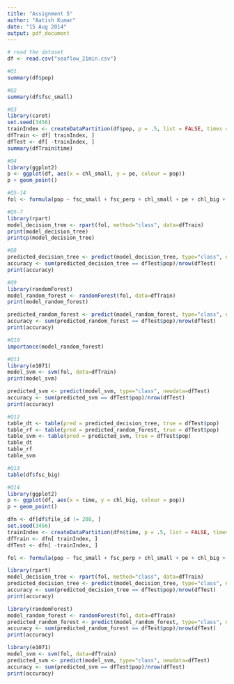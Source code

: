 ```yaml
---
title: "Assignment 5"
author: "Aatish Kumar"
date: "15 Aug 2014"
output: pdf_document
---
```


```r
# read the dataset
df <- read.csv("seaflow_21min.csv")

#Q1
summary(df$pop)

#Q2
summary(df$fsc_small)

#Q3
library(caret)
set.seed(3456)
trainIndex <- createDataPartition(df$pop, p = .5, list = FALSE, times = 1)
dfTrain <- df[ trainIndex, ]
dfTest <- df[ -trainIndex, ]
summary(dfTrain$time)

#Q4
library(ggplot2)
p <- ggplot(df, aes(x = chl_small, y = pe, colour = pop))
p + geom_point()

#Q5-14
fol <- formula(pop ~ fsc_small + fsc_perp + chl_small + pe + chl_big + chl_small)

#Q5-7
library(rpart)
model_decision_tree <- rpart(fol, method="class", data=dfTrain)
print(model_decision_tree)
printcp(model_decision_tree)

#Q8
predicted_decision_tree <- predict(model_decision_tree, type="class", newdata=dfTest)
accuracy <- sum(predicted_decision_tree == dfTest$pop)/nrow(dfTest)
print(accuracy)

#Q9
library(randomForest)
model_random_forest <- randomForest(fol, data=dfTrain)
print(model_random_forest)

predicted_random_forest <- predict(model_random_forest, type="class", newdata=dfTest)
accuracy <- sum(predicted_random_forest == dfTest$pop)/nrow(dfTest)
print(accuracy)

#Q10
importance(model_random_forest)

#Q11
library(e1071)
model_svm <- svm(fol, data=dfTrain)
print(model_svm)

predicted_svm <- predict(model_svm, type="class", newdata=dfTest)
accuracy <- sum(predicted_svm == dfTest$pop)/nrow(dfTest)
print(accuracy)

#Q12
table_dt <- table(pred = predicted_decision_tree, true = dfTest$pop)
table_rf <- table(pred = predicted_random_forest, true = dfTest$pop)
table_svm <- table(pred = predicted_svm, true = dfTest$pop)
table_dt
table_rf
table_svm

#Q13
table(df$fsc_big)

#Q14
library(ggplot2)
p <- ggplot(df, aes(x = time, y = chl_big, colour = pop))
p + geom_point()

dfn <- df[df$file_id != 208, ]
set.seed(3456)
trainIndex <- createDataPartition(dfn$time, p = .5, list = FALSE, times = 1)
dfTrain <- dfn[ trainIndex, ]
dfTest <- dfn[ -trainIndex, ]

fol <- formula(pop ~ fsc_small + fsc_perp + chl_small + pe + chl_big + chl_small)

library(rpart)
model_decision_tree <- rpart(fol, method="class", data=dfTrain)
predicted_decision_tree <- predict(model_decision_tree, type="class", newdata=dfTest)
accuracy <- sum(predicted_decision_tree == dfTest$pop)/nrow(dfTest)
print(accuracy)

library(randomForest)
model_random_forest <- randomForest(fol, data=dfTrain)
predicted_random_forest <- predict(model_random_forest, type="class", newdata=dfTest)
accuracy <- sum(predicted_random_forest == dfTest$pop)/nrow(dfTest)
print(accuracy)

library(e1071)
model_svm <- svm(fol, data=dfTrain)
predicted_svm <- predict(model_svm, type="class", newdata=dfTest)
accuracy <- sum(predicted_svm == dfTest$pop)/nrow(dfTest)
print(accuracy)
```

